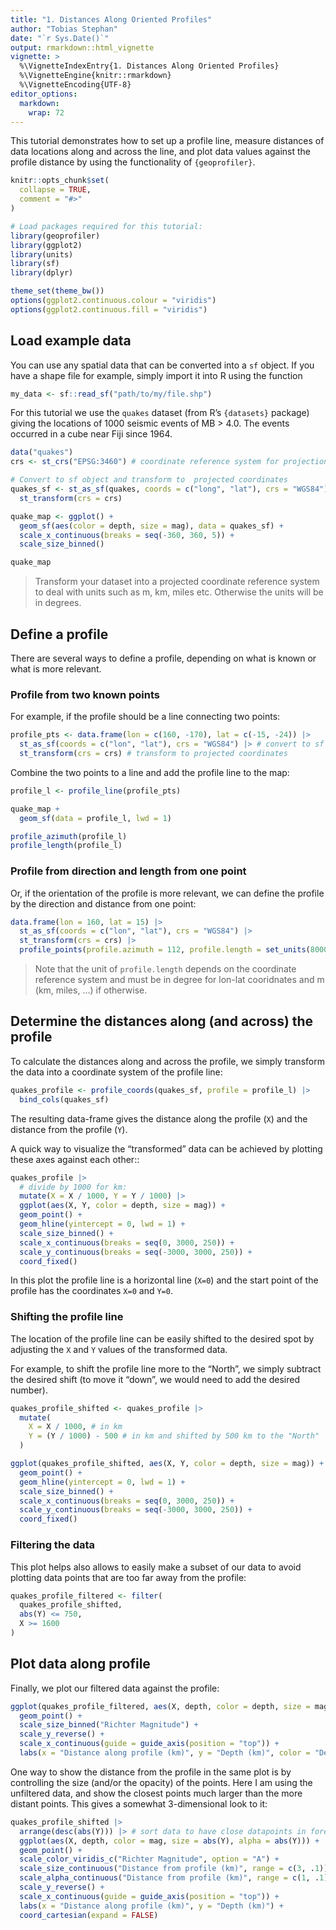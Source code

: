 ```yaml
---
title: "1. Distances Along Oriented Profiles"
author: "Tobias Stephan"
date: "`r Sys.Date()`"
output: rmarkdown::html_vignette
vignette: >
  %\VignetteIndexEntry{1. Distances Along Oriented Profiles}
  %\VignetteEngine{knitr::rmarkdown}
  %\VignetteEncoding{UTF-8}
editor_options: 
  markdown: 
    wrap: 72
---
```


This tutorial demonstrates how to set up a profile line, measure distances 
of data locations along and across the line, and plot data values against the 
profile distance by using the functionality of `{geoprofiler}`.

```r
knitr::opts_chunk$set(
  collapse = TRUE,
  comment = "#>"
)
```


```r
# Load packages required for this tutorial:
library(geoprofiler)
library(ggplot2)
library(units)
library(sf)
library(dplyr)

theme_set(theme_bw())
options(ggplot2.continuous.colour = "viridis")
options(ggplot2.continuous.fill = "viridis")
```

## Load example data

You can use any spatial data that can be converted into a `sf` object.
If you have a shape file for example, simply import it into R using the function 

```r
my_data <- sf::read_sf("path/to/my/file.shp")
```


For this tutorial we use the `quakes` dataset (from R's `{datasets}` package) 
giving the locations of 1000 
seismic events of MB > 4.0. The events occurred in a cube near Fiji since 1964.
```r
data("quakes")
crs <- st_crs("EPSG:3460") # coordinate reference system for projection

# Convert to sf object and transform to  projected coordinates
quakes_sf <- st_as_sf(quakes, coords = c("long", "lat"), crs = "WGS84") |>
  st_transform(crs = crs)

quake_map <- ggplot() +
  geom_sf(aes(color = depth, size = mag), data = quakes_sf) +
  scale_x_continuous(breaks = seq(-360, 360, 5)) +
  scale_size_binned()

quake_map
```
> Transform your dataset into a projected coordinate reference system to deal 
with units such as m, km, miles etc. Otherwise the units will be in degrees.


## Define a profile

There are several ways to define a profile, depending on what is known or what 
is more relevant.

### Profile from two known points
For example, if the profile should be a line connecting two points:
```r
profile_pts <- data.frame(lon = c(160, -170), lat = c(-15, -24)) |>
  st_as_sf(coords = c("lon", "lat"), crs = "WGS84") |> # convert to sf object
  st_transform(crs = crs) # transform to projected coordinates
```

Combine the two points to a line and add the profile line to the map:

```r
profile_l <- profile_line(profile_pts)

quake_map +
  geom_sf(data = profile_l, lwd = 1)
```


```r
profile_azimuth(profile_l)
profile_length(profile_l)
```


### Profile from direction and length from one point

Or, if the orientation of the profile is more relevant, we can define the 
profile by the direction and distance from one point: 

```r
data.frame(lon = 160, lat = 15) |>
  st_as_sf(coords = c("lon", "lat"), crs = "WGS84") |>
  st_transform(crs = crs) |>
  profile_points(profile.azimuth = 112, profile.length = set_units(8000, km))
```
> Note that the unit of `profile.length` depends on the coordinate reference 
system and must be in degree for lon-lat cooridnates and m (km, miles, ...) if 
otherwise.


## Determine the distances along (and across) the profile

To calculate the distances along and across the profile, we simply transform the 
data into a coordinate system of the profile line:
```r
quakes_profile <- profile_coords(quakes_sf, profile = profile_l) |>
  bind_cols(quakes_sf)
```

The resulting data-frame gives the distance along the profile (`X`) and the 
distance from the profile (`Y`). 


A quick way to visualize the "transformed" data can be achieved by plotting 
these axes against each other::

```r
quakes_profile |>
  # divide by 1000 for km:
  mutate(X = X / 1000, Y = Y / 1000) |>
  ggplot(aes(X, Y, color = depth, size = mag)) +
  geom_point() +
  geom_hline(yintercept = 0, lwd = 1) +
  scale_size_binned() +
  scale_x_continuous(breaks = seq(0, 3000, 250)) +
  scale_y_continuous(breaks = seq(-3000, 3000, 250)) +
  coord_fixed()
```
In this plot the profile line is a horizontal line (`X=0`) and the start point 
of the profile has the coordinates `X=0` and `Y=0`.

### Shifting the profile line

The location of the profile line can be easily shifted to the desired spot by 
adjusting the `X` and `Y` values of the transformed data.

For example, to shift the profile line more to the "North", we simply subtract 
the desired shift (to move it "down", we would need to add the desired number).

```r
quakes_profile_shifted <- quakes_profile |>
  mutate(
    X = X / 1000, # in km
    Y = (Y / 1000) - 500 # in km and shifted by 500 km to the "North"
  )

ggplot(quakes_profile_shifted, aes(X, Y, color = depth, size = mag)) +
  geom_point() +
  geom_hline(yintercept = 0, lwd = 1) +
  scale_size_binned() +
  scale_x_continuous(breaks = seq(0, 3000, 250)) +
  scale_y_continuous(breaks = seq(-3000, 3000, 250)) +
  coord_fixed()
```

### Filtering the data
This plot helps also allows to easily make a subset of our data to avoid 
plotting data points that are too far away from the profile:

```r
quakes_profile_filtered <- filter(
  quakes_profile_shifted,
  abs(Y) <= 750,
  X >= 1600
)
```


## Plot data along profile

Finally, we plot our filtered data against the profile:

```r
ggplot(quakes_profile_filtered, aes(X, depth, color = depth, size = mag)) +
  geom_point() +
  scale_size_binned("Richter Magnitude") +
  scale_y_reverse() +
  scale_x_continuous(guide = guide_axis(position = "top")) +
  labs(x = "Distance along profile (km)", y = "Depth (km)", color = "Depth (km)")
```

One way to show the distance from the profile in the same plot is by 
controlling the size (and/or the opacity) of the points.
Here I am using the unfiltered data, and show the closest points much larger 
than the more distant points.
This gives a somewhat 3-dimensional look to it:

```r
quakes_profile_shifted |>
  arrange(desc(abs(Y))) |> # sort data to have close datapoints in foreground
  ggplot(aes(X, depth, color = mag, size = abs(Y), alpha = abs(Y))) +
  geom_point() +
  scale_color_viridis_c("Richter Magnitude", option = "A") +
  scale_size_continuous("Distance from profile (km)", range = c(3, .1)) +
  scale_alpha_continuous("Distance from profile (km)", range = c(1, .1)) +
  scale_y_reverse() +
  scale_x_continuous(guide = guide_axis(position = "top")) +
  labs(x = "Distance along profile (km)", y = "Depth (km)") +
  coord_cartesian(expand = FALSE)
```
